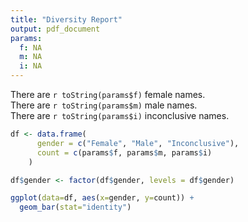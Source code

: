 ```yaml
---
title: "Diversity Report"
output: pdf_document
params:
  f: NA
  m: NA
  i: NA
---
```


There are `r toString(params$f)` female names.  
There are `r toString(params$m)` male names.  
There are `r toString(params$i)` inconclusive names.

```r
df <- data.frame(
      gender = c("Female", "Male", "Inconclusive"),
      count = c(params$f, params$m, params$i)
    )

df$gender <- factor(df$gender, levels = df$gender)

ggplot(data=df, aes(x=gender, y=count)) +
  geom_bar(stat="identity")
```

